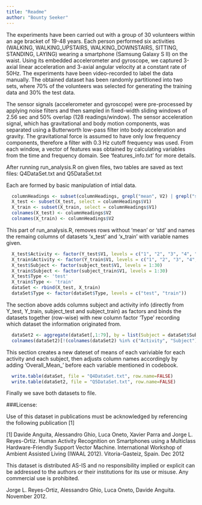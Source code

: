 ```yaml
---
title: "Readme"
author: "Bounty Seeker"
---
```


The experiments have been carried out with a group of 30 volunteers within an age bracket of 19-48 years. Each person performed six activities (WALKING, WALKING_UPSTAIRS, WALKING_DOWNSTAIRS, SITTING, STANDING, LAYING) wearing a smartphone (Samsung Galaxy S II) on the waist. Using its embedded accelerometer and gyroscope, we captured 3-axial linear acceleration and 3-axial angular velocity at a constant rate of 50Hz. The experiments have been video-recorded to label the data manually. The obtained dataset has been randomly partitioned into two sets, where 70% of the volunteers was selected for generating the training data and 30% the test data. 

The sensor signals (accelerometer and gyroscope) were pre-processed by applying noise filters and then sampled in fixed-width sliding windows of 2.56 sec and 50% overlap (128 readings/window). The sensor acceleration signal, which has gravitational and body motion components, was separated using a Butterworth low-pass filter into body acceleration and gravity. The gravitational force is assumed to have only low frequency components, therefore a filter with 0.3 Hz cutoff frequency was used. From each window, a vector of features was obtained by calculating variables from the time and frequency domain. See 'features_info.txt' for more details. 

After running run_analysis.R on given files, two tables are saved as text files: Q4DataSet.txt and Q5DataSet.txt 

Each are formed by basic manipulation of intial data.

```r
  columnHeadings <- subset(columnHeadings, grepl("mean", V2) | grepl("std", V2))
  X_test <- subset(X_test, select = columnHeadings$V1)
  X_train <- subset(X_train, select = columnHeadings$V1)
  colnames(X_test) <- columnHeadings$V2
  colnames(X_train) <- columnHeadings$V2
```

This part of run_analysis.R, removes rows without 'mean' or 'std' and names the remaing columns of datasets 'x_test' and 'x_train' with variable names given.



```r
  X_test$Activity <- factor(Y_test$V1, levels = c("1", "2", "3", "4", "5", "6"), labels = c("WALKING",  "WALKING_UPSTAIRS", "WALKING_DOWNSTAIRS","SITTING", "STANDING", "LAYING")) 
  X_train$Activity <- factor(Y_train$V1, levels = c("1", "2", "3", "4", "5", "6"), labels = c("WALKING", "WALKING_UPSTAIRS", "WALKING_DOWNSTAIRS","SITTING", "STANDING", "LAYING")) 
  X_test$Subject <- factor(subject_test$V1, levels = 1:30)
  X_train$Subject <- factor(subject_train$V1, levels = 1:30)
  X_test$Type <- 'test'
  X_train$Type <- 'train'
  dataSet <- rbind(X_test, X_train)
  dataSet$Type <- factor(dataSet$Type, levels = c("test", "train"))
```

The section above adds columns subject and activity info (directly from Y_test, Y_train, subject_test and subject_train) as factors and binds the datasets together (row-wise) with new column factor 'Type' recording which dataset the information originated from.



```r
  dataSet2 <- aggregate(dataSet[,1:79], by = list(Subject = dataSet$Subject, Activity = dataSet$Activity), FUN = mean)
  colnames(dataSet2)[!(colnames(dataSet2) %in% c("Activity", "Subject"))] <- paste("Overall_Mean", colnames(dataSet2)[!(colnames(dataSet2) %in% c("Activity", "Subject"))], sep = "_")
```

This section creates a new dateset of means of each variviable for each activity and each subject, then adjusts column names accordingly by adding 'Overall_Mean_' before each variable mentioned in codebook.


```r
  write.table(dataSet, file = "Q4DataSet.txt", row.name=FALSE)
  write.table(dataSet2, file = "Q5DataSet.txt", row.name=FALSE)
```
Finally we save both datasets to file.




###License:

Use of this dataset in publications must be acknowledged by referencing the following publication [1] 

[1] Davide Anguita, Alessandro Ghio, Luca Oneto, Xavier Parra and Jorge L. Reyes-Ortiz. Human Activity Recognition on Smartphones using a Multiclass Hardware-Friendly Support Vector Machine. International Workshop of Ambient Assisted Living (IWAAL 2012). Vitoria-Gasteiz, Spain. Dec 2012

This dataset is distributed AS-IS and no responsibility implied or explicit can be addressed to the authors or their institutions for its use or misuse. Any commercial use is prohibited.

Jorge L. Reyes-Ortiz, Alessandro Ghio, Luca Oneto, Davide Anguita. November 2012.